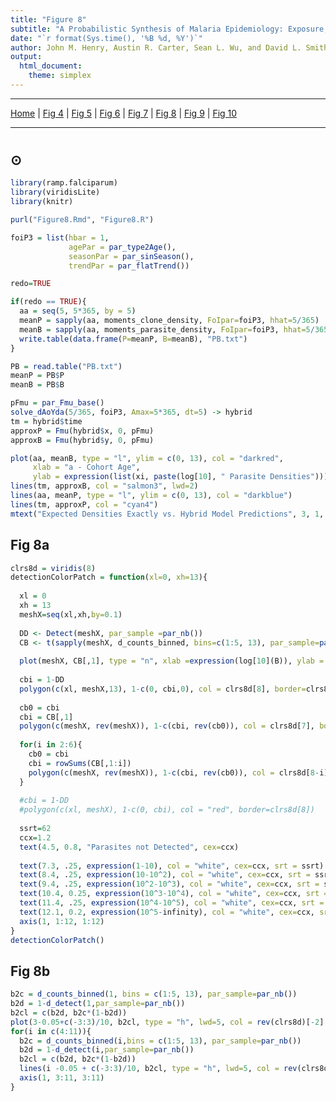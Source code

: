 ```yaml
---
title: "Figure 8"
subtitle: "A Probabilistic Synthesis of Malaria Epidemiology: Exposure, Infection, Parasite Densities, and Detection"
date: "`r format(Sys.time(), '%B %d, %Y')`"
author: John M. Henry, Austin R. Carter, Sean L. Wu, and David L. Smith
output:
  html_document: 
    theme: simplex
---
```


***

[Home](Memory.html) | 
[Fig 4](Figure4.html) |
[Fig 5](Figure5.html) |
[Fig 6](Figure6.html) |
[Fig 7](Figure7.html) |
[Fig 8](Figure8.html) |
[Fig 9](Figure9.html) |
[Fig 10](Figure10.html)

***

# {.tabset}

## $\odot$

```r
library(ramp.falciparum)
library(viridisLite)
library(knitr)
```

```r
purl("Figure8.Rmd", "Figure8.R")
```

```r
foiP3 = list(hbar = 1, 
             agePar = par_type2Age(), 
             seasonPar = par_sinSeason(), 
             trendPar = par_flatTrend())
```
```r
redo=TRUE
```

```r
if(redo == TRUE){
  aa = seq(5, 5*365, by = 5)
  meanP = sapply(aa, moments_clone_density, FoIpar=foiP3, hhat=5/365)
  meanB = sapply(aa, moments_parasite_density, FoIpar=foiP3, hhat=5/365)
  write.table(data.frame(P=meanP, B=meanB), "PB.txt")
}

PB = read.table("PB.txt")
meanP = PB$P
meanB = PB$B

pFmu = par_Fmu_base()
solve_dAoYda(5/365, foiP3, Amax=5*365, dt=5) -> hybrid
tm = hybrid$time
approxP = Fmu(hybrid$x, 0, pFmu)
approxB = Fmu(hybrid$y, 0, pFmu)

plot(aa, meanB, type = "l", ylim = c(0, 13), col = "darkred", 
     xlab = "a - Cohort Age", 
     ylab = expression(list(xi, paste(log[10], " Parasite Densities"))))
lines(tm, approxB, col = "salmon3", lwd=2)
lines(aa, meanP, type = "l", ylim = c(0, 13), col = "darkblue")
lines(tm, approxP, col = "cyan4")
mtext("Expected Densities Exactly vs. Hybrid Model Predictions", 3, 1, at=365)
```

## Fig 8a

```r

clrs8d = viridis(8)
detectionColorPatch = function(xl=0, xh=13){
  
  xl = 0  
  xh = 13  
  meshX=seq(xl,xh,by=0.1)
  
  DD <- Detect(meshX, par_sample =par_nb())
  CB <- t(sapply(meshX, d_counts_binned, bins=c(1:5, 13), par_sample=par_nb()))
  
  plot(meshX, CB[,1], type = "n", xlab =expression(log[10](B)), ylab = "Proportion", ylim = c(0,1), col = "white", xlim = c(xl, xh), xaxt = "n")
  
  cbi = 1-DD 
  polygon(c(xl, meshX,13), 1-c(0, cbi,0), col = clrs8d[8], border=clrs8d[8]) 
  
  cb0 = cbi
  cbi = CB[,1]
  polygon(c(meshX, rev(meshX)), 1-c(cbi, rev(cb0)), col = clrs8d[7], border=clrs8d[7]) 
  
  for(i in 2:6){
    cb0 = cbi
    cbi = rowSums(CB[,1:i])
    polygon(c(meshX, rev(meshX)), 1-c(cbi, rev(cb0)), col = clrs8d[8-i], border=clrs8d[8-i]) 
  }  
  
  #cbi = 1-DD 
  #polygon(c(xl, meshX), 1-c(0, cbi), col = "red", border=clrs8d[8]) 
  
  ssrt=62
  ccx=1.2
  text(4.5, 0.8, "Parasites not Detected", cex=ccx)
  
  text(7.3, .25, expression(1-10), col = "white", cex=ccx, srt = ssrt)
  text(8.4, .25, expression(10-10^2), col = "white", cex=ccx, srt = ssrt)
  text(9.4, .25, expression(10^2-10^3), col = "white", cex=ccx, srt = ssrt)
  text(10.4, 0.25, expression(10^3-10^4), col = "white", cex=ccx, srt = ssrt)
  text(11.4, .25, expression(10^4-10^5), col = "white", cex=ccx, srt = ssrt)
  text(12.1, 0.2, expression(10^5-infinity), col = "white", cex=ccx, srt=ssrt)
  axis(1, 1:12, 1:12)
}
detectionColorPatch()

```

## Fig 8b

```r
b2c = d_counts_binned(1, bins = c(1:5, 13), par_sample=par_nb())
b2d = 1-d_detect(1,par_sample=par_nb())
b2cl = c(b2d, b2c*(1-b2d))
plot(3-0.05+c(-3:3)/10, b2cl, type = "h", lwd=5, col = rev(clrs8d)[-2], xlim = c(2.5,11.5), xaxt = "n", xlab = expression(log[10](B)), ylab="Proportion") 
for(i in c(4:11)){
  b2c = d_counts_binned(i,bins = c(1:5, 13), par_sample=par_nb())
  b2d = 1-d_detect(i,par_sample=par_nb())
  b2cl = c(b2d, b2c*(1-b2d)) 
  lines(i -0.05 + c(-3:3)/10, b2cl, type = "h", lwd=5, col = rev(clrs8d)[-2])
  axis(1, 3:11, 3:11)
}
```

